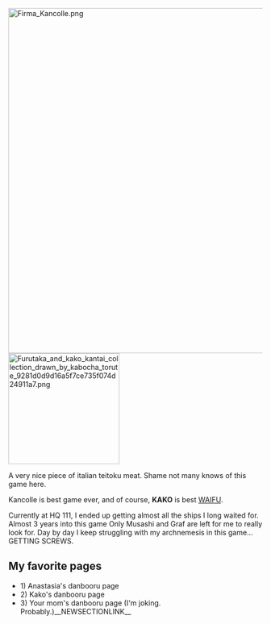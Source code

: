 [[File:Firma_Kancolle.png|left|685x685px]]
[[File:Furutaka and kako kantai collection drawn by kabocha torute 9281d0d9d16a5f7ce735f074d24911a7.png|thumb|220px|right]]

A very nice piece of italian teitoku meat. Shame not many knows of this game here.

Kancolle is best game ever, and of course, '''KAKO''' is best <u>WAIFU</u>.

Currently at HQ 111, I ended up getting almost all the ships I long waited for. Almost 3 years into this game Only Musashi and Graf are left for me to really look for. Day by day I keep struggling with my archnemesis in this game... GETTING SCREWS.

==My favorite pages==

* 1) Anastasia's danbooru page
* 2) Kako's danbooru page
* 3) Your mom's danbooru page (I'm joking. Probably.)__NEWSECTIONLINK__